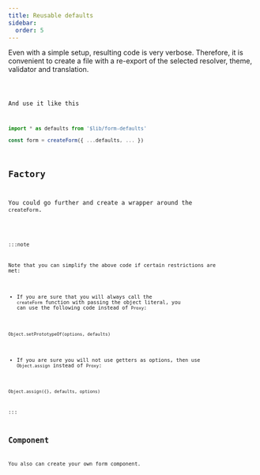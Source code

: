 ```yaml
---
title: Reusable defaults
sidebar:
  order: 5
---
```





Even with a simple setup, resulting code is very verbose.
Therefore, it is convenient to create a file with a re-export of the selected
resolver, theme, validator and translation. 

<Code code={defaultsCode} lang="typescript" title="form-defaults.ts" />

And use it like this

```typescript
import * as defaults from '$lib/form-defaults'

const form = createForm({ ...defaults, ... })
```

## Factory

You could go further and create a wrapper around the `createForm`.

<Code code={customFormCode} lang="typescript" title="my-form.ts" />

:::note

Note that you can simplify the above code if certain restrictions are met:

- If you are sure that you will always call the `createForm` function with passing the object literal, you can use the following code instead of `Proxy`:

`Object.setPrototypeOf(options, defaults)`

- If you are sure you will not use getters as options, then use `Object.assign` instead of `Proxy`:

`Object.assign({}, defaults, options)`

:::

## Component

You also can create your own form component.

<Code code={customFormComponentCode} lang="svelte" title="my-form.svelte" />
